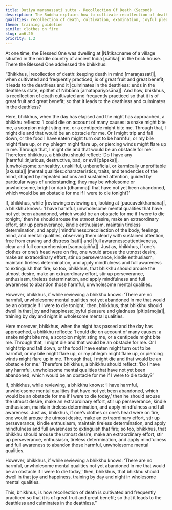 ```yaml
---
title: Dutiya maraṇassati sutta - Recollection Of Death (Second)
description: The Buddha explains how to cultivate recollection of death so that it is of great fruit and great benefit, and leads to the deathless.
qualities: recollection of death, cultivation, examination, joyful pleasure, joy, desire, rousing of energy, vigour, continuous effort, mindfulness, full awareness, unwholesome, wholesome
theme: training guideline
simile: clothes on fire
slug: an6.20
priority: 1.2
---
```


At one time, the Blessed One was dwelling at |Nātika::name of a village situated in the middle country of ancient India [nātika]| in the brick house. There the Blessed One addressed the bhikkhus:

“Bhikkhus, |recollection of death::keeping death in mind [maraṇassati]|, when cultivated and frequently practiced, is of great fruit and great benefit; it leads to the deathless and it |culminates in the deathless::ends in the deathless state, epithet of Nibbāna [amatapariyosāna]|. And how, bhikkhus, is recollection of death cultivated and frequently practiced so that it is of great fruit and great benefit; so that it leads to the deathless and culminates in the deathless?

Here, bhikkhus, when the day has elapsed and the night has approached, a bhikkhu reflects: ‘I could die on account of many causes: a snake might bite me, a scorpion might sting me, or a centipede might bite me. Through that, I might die and that would be an obstacle for me. Or I might trip and fall down, or the food I have eaten might turn out to be harmful, or my bile might flare up, or my phlegm might flare up, or piercing winds might flare up in me. Through that, I might die and that would be an obstacle for me.’ Therefore bhikkhus, a bhikkhu should reflect: ‘Do I have any |harmful::injurious, destructive, bad, or evil [pāpaka]|, |unwholesome::unhealthy, unskillful, unbeneficial, or karmically unprofitable [akusala]| |mental qualities::characteristics, traits, and tendencies of the mind, shaped by repeated actions and sustained attention, guided by particular ways of understanding; they may be wholesome or unwholesome, bright or dark [dhammā]| that have not yet been abandoned, which would be an obstacle for me if I were to die tonight?’

If, bhikkhus, while |reviewing::reviewing on, looking at [paccavekkhamāna]|, a bhikkhu knows: ‘I have harmful, unwholesome mental qualities that have not yet been abandoned, which would be an obstacle for me if I were to die tonight,’ then he should arouse the utmost desire, make an extraordinary effort, stir up perseverance, kindle enthusiasm, maintain tireless determination, and apply |mindfulness::recollection of the body, feelings, mind, and mental qualities, observing them clearly with sustained attention, free from craving and distress [sati]| and |full awareness::attentiveness, clear and full comprehension [sampajañña]|. Just as, bhikkhus, if one’s clothes or one’s head were on fire, one would arouse the utmost desire, make an extraordinary effort, stir up perseverance, kindle enthusiasm, maintain tireless determination, and apply mindfulness and full awareness to extinguish that fire; so too, bhikkhus, that bhikkhu should arouse the utmost desire, make an extraordinary effort, stir up perseverance, enthusiasm, tireless determination, and apply mindfulness and full awareness to abandon those harmful, unwholesome mental qualities.

However, bhikkhus, if while reviewing a bhikkhu knows: ‘There are no harmful, unwholesome mental qualities not yet abandoned in me that would be an obstacle if I were to die tonight,’ then, bhikkhus, that bhikkhu should dwell in that |joy and happiness::joyful pleasure and gladness [pītipāmojja]|, training by day and night in wholesome mental qualities.

Here moreover, bhikkhus, when the night has passed and the day has approached, a bhikkhu reflects: ‘I could die on account of many causes: a snake might bite me, a scorpion might sting me, or a centipede might bite me. Through that, I might die and that would be an obstacle for me. Or I might trip and fall down, or the food I have eaten might turn out to be harmful, or my bile might flare up, or my phlegm might flare up, or piercing winds might flare up in me. Through that, I might die and that would be an obstacle for me.’ Therefore bhikkhus, a bhikkhu should reflect: ‘Do I have any harmful, unwholesome mental qualities that have not yet been abandoned, which would be an obstacle for me if I were to die today?’

If, bhikkhus, while reviewing, a bhikkhu knows: ‘I have harmful, unwholesome mental qualities that have not yet been abandoned, which would be an obstacle for me if I were to die today,’ then he should arouse the utmost desire, make an extraordinary effort, stir up perseverance, kindle enthusiasm, maintain tireless determination, and apply mindfulness and full awareness. Just as, bhikkhus, if one’s clothes or one’s head were on fire, one would arouse the utmost desire, make an extraordinary effort, stir up perseverance, kindle enthusiasm, maintain tireless determination, and apply mindfulness and full awareness to extinguish that fire; so too, bhikkhus, that bhikkhu should arouse the utmost desire, make an extraordinary effort, stir up perseverance, enthusiasm, tireless determination, and apply mindfulness and full awareness to abandon those harmful, unwholesome mental qualities.

However, bhikkhus, if while reviewing a bhikkhu knows: ‘There are no harmful, unwholesome mental qualities not yet abandoned in me that would be an obstacle if I were to die today,’ then, bhikkhus, that bhikkhu should dwell in that joy and happiness, training by day and night in wholesome mental qualities.

This, bhikkhus, is how recollection of death is cultivated and frequently practiced so that it is of great fruit and great benefit; so that it leads to the deathless and culminates in the deathless.”